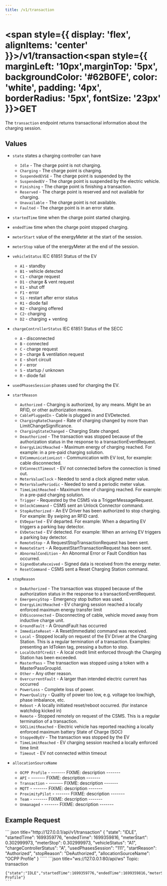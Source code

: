 ```yaml
---
title: /v1/transaction
---
```



# 
# <span style={{ display: 'flex', alignItems: 'center' }}>/v1/transaction<span style={{ marginLeft: '10px',marginTop: '5px', backgroundColor: '#62B0FE', color: 'white', padding: '4px', borderRadius: '5px', fontSize: '23px' }}>GET</span></span>

The `transaction` endpoint returns transactional information about the charging session. 

## Values

- `state` states a charging controller can have
  - `Idle` - The charge point is not charging.
  - `Charging` - The charge point is charging.
  - `SuspendedEVSE` - The charge point is suspended by the 
  - `SuspendedEV` - The charge point is suspended by the electric vehicle.
  - `Finishing` - The charge point is finishing a transaction.
  - `Reserved` - The charge point is reserved and not available for charging.
  - `Unavailable` - The charge point is not available.
  - `Faulted` - The charge point is in an error state.  

- `startedTime` time when the charge point started charging.  

- `endedTime` time when the charge point stopped charging.  

- `meterStart` value of the energyMeter at the start of the session.

- `meterStop` value of the energyMeter at the end of the session.

- `vehicleStatus` IEC 61851 Status of the EV
  - `A1` - standby
  - `B1` - vehicle detected
  - `C1` - charge request
  - `D1` - charge & vent request
  - `E1` - shut off
  - `F1` - error
  - `S1` - restart after error status
  - `R1` - diode fail
  - `B2` - charging offered
  - `C2`- charging
  - `D2` - charging + venting

- `chargeControllerStatus` IEC 61851 Status of the SECC
  - `A` - disconnected
  - `B` - connected
  - `C` - charge request
  - `D` - charge & ventilation request
  - `E` - short circuit
  - `F` - error
  - `S` - startup / unknown
  - `R` - diode fail

- `usedPhasesSession` phases used for charging the EV.

- `startReason`
  - `Authorized` - Charging is authorized, by any means. Might be an RFID, or other authorization means.
  - `CablePluggedIn` - Cable is plugged in and EVDetected.
  - `ChargingRateChanged` - Rate of charging changed by more than LimitChangeSignificance.
  - `ChargingStateChanged` - Charging State changed.
  - `Deauthorized` - The transaction was stopped because of the authorization status in the response to a transactionEventRequest.
  - `EnergyLimitReached` - Maximum energy of charging reached. For example: in a pre-paid charging solution.
  - `EVCommunicationLost` - Communication with EV lost, for example: cable disconnected.
  - `EVConnectTimeout` - EV not connected before the connection is timed out.
  - `MeterValueClock` - Needed to send a clock aligned meter value.
  - `MeterValuePeriodic` - Needed to send a periodic meter value.
  - `TimeLimitReached` - Maximum time of charging reached. For example: in a pre-paid charging solution.
  - `Trigger` - Requested by the CSMS via a TriggerMessageRequest.
  - `UnlockCommand` - CSMS sent an Unlock Connector command.
  - `StopAuthorized` - An EV Driver has been authorized to stop charging. For example: By swiping an RFID card.
  - `EVDeparted` - EV departed. For example: When a departing EV triggers a parking bay detector.
  - `EVDetected` - EV detected. For example: When an arriving EV triggers a parking bay detector.
  - `RemoteStop` - A RequestStopTransactionRequest has been sent.
  - `RemoteStart` - A RequestStartTransactionRequest has been sent.
  - `AbnormalCondition` - An Abnormal Error or Fault Condition has occurred.
  - `SignedDataReceived` - Signed data is received from the energy meter.
  - `ResetCommand` - CSMS sent a Reset Charging Station command.

- `stopReason`
  - `DeAuthorized` - The transaction was stopped because of the authorization status in the response to a transactionEventRequest.
  - `EmergencyStop` - Emergency stop button was used.
  - `EnergyLimitReached` - EV charging session reached a locally enforced maximum energy transfer limit
  - `EVDisconnected` - Disconnecting of cable, vehicle moved away from inductive charge unit.
  - `GroundFault` - A GroundFault has occurred
  - `ImmediateReset` - A Reset(Immediate) command was received.
  - `Local` - Stopped locally on request of the EV Driver at the Charging Station. This is a regular termination of a transaction. Examples: presenting an IdToken tag, pressing a button to stop.
  - `LocalOutOfCredit` - A local credit limit enforced through the Charging Station has been exceeded.
  - `MasterPass` - The transaction was stopped using a token with a MasterPassGroupId.
  - `Other` - Any other reason.
  - `OvercurrentFault` - A larger than intended electric current has occurred
  - `PowerLoss` - Complete loss of power.
  - `PowerQuality` - Quality of power too low, e.g. voltage too low/high, phase imbalance, etc.
  - `Reboot` - A locally initiated reset/reboot occurred. (for instance watchdog kicked in)
  - `Remote` - Stopped remotely on request of the CSMS. This is a regular termination of a transaction.
  - `SOCLimitReached` - Electric vehicle has reported reaching a locally enforced maximum battery State of Charge (SOC)
  - `StoppedByEV` - The transaction was stopped by the EV
  - `TimeLimitReached` - EV charging session reached a locally enforced time limit
  - `Timeout` - EV not connected within timeout

- `allocationSourceName`
  - `OCPP Profile` - ------- FIXME: description -------
  - `API` - ------- FIXME: description -------
  - `Transaction` - ------- FIXME: description -------
  - `MQTT` - ------- FIXME: description -------
  - `ProximityPilot` - ------- FIXME: description -------
  - `Team` - ------- FIXME: description -------
  - `Unmanaged` - ------- FIXME: description -------


## Example Request


<Tabs>
  <TabItem value="rest" label="REST" default>
    ``` json title="http://127.0.0.1/api/v1/transaction"
    {
      "state": "IDLE",
      "startedTime": 1699359776,
      "endedTime": 1699359816,
      "meterStart": 0.302999973,
      "meterStop": 0.302999973,
      "vehicleStatus": "A1",
      "chargeControllerStatus": "A",
      "usedPhasesSession": "111",
      "startReason": "Authorized",
      "stopReason": "DeAuthorized",
      "allocationSourceName": "OCPP Profile"
    }
    `````
  </TabItem>
  <TabItem value="ws" label="WebSocket">
    ```json title="ws://127.0.0.1:80/api/ws"
    Topic: transaction

    {"state":"IDLE","startedTime":1699359776,"endedTime":1699359816,"meterStart":0.302999973,"meterStop":0.302999973,"vehicleStatus":"A","chargeControllerStatus":"A1","usedPhasesSession":"111","startReason":"Authorized","stopReason":"DeAuthorized","allocationSourceName":"OCPP Profile"}
    ```
  </TabItem>
</Tabs>

